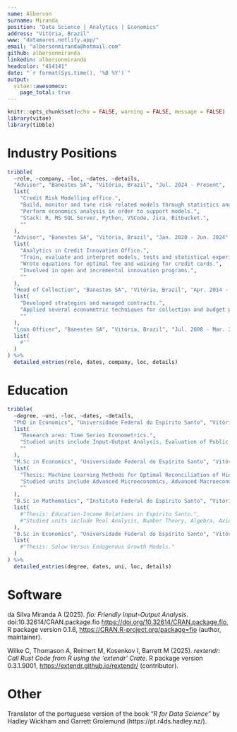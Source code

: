 ```yaml
---
name: Alberson
surname: Miranda
position: "Data Science | Analytics | Economics"
address: "Vitória, Brazil"
www: "datamares.netlify.app/"
email: "albersonmiranda@hotmail.com"
github: albersonmiranda
linkedin: albersonmiranda
headcolor: "414141"
date: "`r format(Sys.time(), '%B %Y')`"
output: 
  vitae::awesomecv:
    page_total: true
---
```


```r
knitr::opts_chunk$set(echo = FALSE, warning = FALSE, message = FALSE)
library(vitae)
library(tibble)
```

# Industry Positions

```r
tribble(
  ~role, ~company, ~loc, ~dates, ~details,
  "Advisor", "Banestes SA", "Vitória, Brazil", "Jul. 2024 - Present",
  list(
    "Credit Risk Modelling office.",
    "Build, monitor and tune risk related models through statistics and machine learning (credit, liquidity, market, stress etc.)",
    "Perform economics analysis in order to support models.",
    "Stack: R, MS SQL Server, Python, VSCode, Jira, Bitbucket.",
    ""
  ),
  "Advisor", "Banestes SA", "Vitória, Brazil", "Jan. 2020 - Jun. 2024",
  list(
    "Analytics in Credit Innovation Office.",
    "Train, evaluate and interpret models, tests and statistical experiments to assist in the decision making and data-related products.",
    "Wrote equations for optimal fee and waiving for credit cards.",
    "Involved in open and incremental innovation programs.",
    ""
  ),
  "Head of Collection", "Banestes SA", "Vitória, Brazil", "Apr. 2014 - Dec. 2019",
  list(
    "Developed strategies and managed contracts.",
    "Applied several econometric techniques for collection and budget planning.",
    ""
  ),
  "Loan Officer", "Banestes SA", "Vitória, Brazil", "Jul. 2008 - Mar. 2014",
  list(
    #""
  )
) %>%
  detailed_entries(role, dates, company, loc, details)
```

# Education

```r
tribble(
  ~degree, ~uni, ~loc, ~dates, ~details,
  "PhD in Economics", "Universidade Federal do Espírito Santo", "Vitória, Brazil", "Jan. 2024 - Present",
  list(
    "Research area: Time Series Econometrics.",
    "Studied units include Input-Output Analysis, Evaluation of Public Policies, Multivariate Methods for Data Analysis.",
    ""
  ),
  "M.Sc in Economics", "Universidade Federal do Espírito Santo", "Vitória, Brazil", "Jan. 2022 - Dec. 2023",
  list(
    "Thesis: Machine Learning Methods for Optimal Reconciliation of Hierarchical and Grouped Time Series",
    "Studied units include Advanced Microeconomics, Advanced Macroeconomics, Advanced Econometrics, Time Series Analysis and Economics of Information, Culture and Knowledge.",
    ""
  ),
  "B.Sc in Mathematics", "Instituto Federal do Espírito Santo", "Vitória, Brazil", "Fev. 2018 - Dec. 2023",
  list(
    #"Thesis: Education-Income Relations in Espírito Santo.",
    #"Studied units include Real Analysis, Number Theory, Algebra, Axiomatic Geometry, Linear Algebra, Statistics and Complex Calculus."
  ),
  "B.Sc in Economics", "Universidade Federal do Espírito Santo", "Vitória, Brazil", "Fev. 2007 - Dec. 2013",
  list(
    #"Thesis: Solow Versus Endogenous Growth Models."
  )
) %>%
  detailed_entries(degree, dates, uni, loc, details)
```

# Software

da Silva Miranda A (2025). _fio: Friendly Input-Output Analysis_. doi:10.32614/CRAN.package.fio <https://doi.org/10.32614/CRAN.package.fio>, R package version 0.1.6, <https://CRAN.R-project.org/package=fio> (author, maintainer).

Wilke C, Thomason A, Reimert M, Kosenkov I, Barrett M (2025). _rextendr: Call Rust Code from R using the 'extendr' Crate_. R package version 0.3.1.9001, <https://extendr.github.io/rextendr/> (contributor).

# Other

Translator of the portuguese version of the book _"R for Data Science"_ by Hadley Wickham and Garrett Grolemund (https://pt.r4ds.hadley.nz/).
